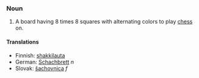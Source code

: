 === Noun ===
#A board having 8 times 8 squares with alternating colors to play [[chess]] on.

==== Translations ====
*Finnish: [[shakkilauta]]
*German: [[Schachbrett]] ''n''
*Slovak: [[šachovnica]] ''f''